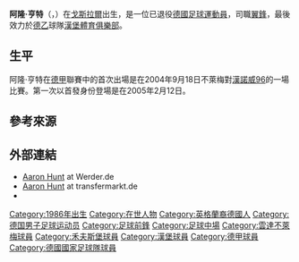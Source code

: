 {{noteta
|G1=德甲
|T=zh-hans:阿隆·洪特;zh-hk:艾朗·亨特;zh-tw:阿隆·亨特;
|1=zh-hans:阿隆;zh-hk:艾朗;zh-tw:阿隆;
|2=zh-hans:洪特;zh-hk:亨特;zh-tw:亨特;
|3=zh-hans:云达不来梅;zh-hk:雲達不萊梅;zh-tw:文達不萊梅;
}}
{{Football player infobox
| playername         = 阿隆·亨特<br />''Aaron Hunt''
| image              = File:Aaron Hunt - SV Werder Bremen (1).jpg
| fullname           = Aaron Hunt
| nickname           = 
| dateofbirth        = {{birth date and age|1986|9|4}}
| cityofbirth        = [[戈斯拉爾|戈斯拉爾]]
| countryofbirth     = {{BRD}}
| height             = {{height|meters=1.83}}
| currentclub        =
| clubnumber         = 
| position           = [[前鋒_(足球)|前鋒]]、[[中場|中場]]
| youthyears     = 2001–2004 | youthclubs = [[雲達不萊梅|雲達不萊梅]]
| years1         = 2003–2007 | clubs1 = [[云达不来梅二队|雲達不萊梅II]] | caps1 = 37 | goals1 = 9
| years2         = 2004–2014 | clubs2 = [[雲達不萊梅|雲達不萊梅]] | caps2 = 215 | goals2 = 46
| years3         = 2014–2015 | clubs3 = [[沃爾夫斯堡足球俱樂部|沃爾夫斯堡]] | caps3 = 17 | goals3 = 2
| years4         = 2015–2021 | clubs4 = [[漢堡體育俱樂部|漢堡]] | caps4 = 144 | goals4 = 25
| nationalyears1 = 2002       | nationalteam1 = [[德国青年国家足球队|德國U16]] | nationalcaps1 = 4 | nationalgoals1 = 1
| nationalyears2 = 2002–2003 | nationalteam2 = [[德国青年国家足球队|德國U17]] | nationalcaps2 = 10 | nationalgoals2 = 6
| nationalyears3 = 2005–2009 | nationalteam3 = [[德国青年国家足球队|德國U21]] | nationalcaps3 = 13 | nationalgoals3 = 3
| nationalyears4 = 2009       | nationalteam4 = {{fb|GER}} | nationalcaps4 = 3 | nationalgoals4 = 0
| pcupdate           = 2021年4月29日 (UTC)
| ntupdate           = 2016年9月5日 (UTC)
}}

'''阿隆·亨特'''（{{lang-de|'''Aaron Hunt'''}}，{{bd|1986年|9月4日|catidx=Hunt, Aaron}}）在[[戈斯拉爾|戈斯拉爾]]出生，是一位已退役[[德國|德國]][[足球|足球]][[運動員|運動員]]，司職[[中場|翼鋒]]，最後效力於[[德乙|德乙]]球隊[[漢堡體育俱樂部|漢堡體育俱樂部]]。

==生平==
阿隆·亨特在[[德甲|德甲]]聯賽中的首次出場是在2004年9月18日不萊梅對[[汉诺威96足球俱乐部|漢諾威96]]的一場比賽。第一次以首發身份登場是在2005年2月12日。

==參考來源==
{{reflist|2}}

==外部連結==
*[https://web.archive.org/web/20120309105608/http://www.werder.de/en/team/spieler/18185.php Aaron Hunt] at Werder.de
*[https://web.archive.org/web/20100306174938/http://transfermarkt.de/de/spieler/4687/aaron-hunt/profil.html Aaron Hunt] at transfermarkt.de {{de icon}}
* {{Fussballdaten|huntaaron|阿隆·亨特}}

{{DEFAULTSORT:Hunt, Aaron}}
[[Category:1986年出生|Category:1986年出生]]
[[Category:在世人物|Category:在世人物]]
[[Category:英格蘭裔德國人|Category:英格蘭裔德國人]]
[[Category:德国男子足球运动员|Category:德国男子足球运动员]]
[[Category:足球前鋒|Category:足球前鋒]]
[[Category:足球中場|Category:足球中場]]
[[Category:雲達不萊梅球員|Category:雲達不萊梅球員]]
[[Category:禾夫斯堡球員|Category:禾夫斯堡球員]]
[[Category:漢堡球員|Category:漢堡球員]]
[[Category:德甲球員|Category:德甲球員]]
[[Category:德國國家足球隊球員|Category:德國國家足球隊球員]]